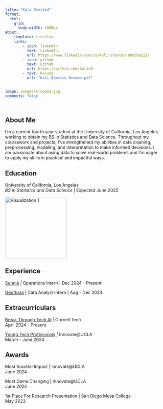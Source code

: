 ```yaml
---
title: "Kali Olmsted"
format:
  html:
    grid:
      body-width: 1000px
about:
    template: trestles
    links:
        - icon: linkedin
          text: LinkedIn
          url: https://www.linkedin.com/in/kali-olmsted-99005a221/
        - icon: github
          text: Github
          url: https://github.com/kalio8
        - text: Resume
          url: "Kali_Olmsted_Resume.pdf"

        
image: images\cropped.jpg
comments: false

---
```


## About Me

<div class="justified-text">

I'm a current fourth year student at the University of California, Los Angeles working to obtain my BS in Statistics and Data Science. Throughout my coursework and projects, I've strengthened my abilities in data cleaning, preprocessing, modeling, and interpretation to make informed decisions. I am passionate about using data to solve real-world problems and I'm eager to apply my skills in practical and impactful ways.

</div>


## Education

University of California, Los Angeles <br/> *BS in Statistics and Data Science* \| Expected June 2025

<img src="images/ucla.jpg" width="200px" alt="Visualization 1">

## Experience

[Sunnie](https://feelsunnie.com/?srsltid=AfmBOoqTt960ifB2ccfE3gtr-SbYXzsMKBowLYngAVZ6aBQJ270QQkHA) *\|* Operations Intern \| Dec 2024 - Present

[Geothara](https://geothara.com/) *\|* Data Analyst Intern \| Aug - Dec 2024

## Extracurriculars

[Break Through Tech AI](https://www.breakthroughtech.org/programs/the-ai-program/) *\|* Cornell Tech <br/> April 2024 - Present

[Young Tech Profesionals](https://oarc.ucla.edu/partnerships/innovateucla) *\|* Innovate\@UCLA <br/> March - June 2024


## Awards

Most Societal Impact | Innovate@UCLA <br/> June 2024  

Most Game Changing | Innovate@UCLA <br/> June 2024  

1st Place For Research Presentation | San Diego Mesa College <br/> May 2023  





